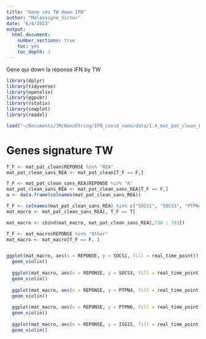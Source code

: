 ```yaml
---
title: "Gene cov TW down IFN"
author: "Malassigne_Victor"
date: "6/4/2023"
output: 
  html_document:
    number_sections: true
    toc: yes
    toc_depth: 3
---
```


Gene qui down la réponse IFN by TW

```r
library(dplyr)
library(tidyverse)
library(openxlsx)
library(ggpubr)
library(rstatix)
library(cowplot)
library(readxl)
```


```r
load("~/Documents/JM/NanoString/IFN_covid_nano/data/1.4_mat_pat_clean_FIGURE.rds") #ouverture de la svg
```


# Genes signature TW
```r
T_F <- mat_pat_clean$REPONSE %in% "REA"
mat_pat_clean_sans_REA <- mat_pat_clean[T_F == F,]

T_F <- mat_pat_clean_sans_REA$REPONSE %in% "A"
mat_pat_clean_sans_REA <- mat_pat_clean_sans_REA[T_F == F,]
a <- data.frame(colnames(mat_pat_clean_sans_REA))

T_F <- colnames(mat_pat_clean_sans_REA) %in% c("SOCS1", "SOCS3", "PTPN4", "PTPN6", "ISG15")
mat_macro <- mat_pat_clean_sans_REA[, T_F == T]

mat_macro <- cbind(mat_macro, mat_pat_clean_sans_REA[,736 : 743])

T_F <- mat_macro$REPONSE %in% "Other"
mat_macro <- mat_macro[T_F == F, ]


ggplot(mat_macro, aes(x = REPONSE, y = SOCS1, fill = real_time_point)) +
  geom_violin() 
  
  ggplot(mat_macro, aes(x = REPONSE, y = SOCS3, fill = real_time_point)) +
  geom_violin() 
  
  ggplot(mat_macro, aes(x = REPONSE, y = PTPN4, fill = real_time_point)) +
  geom_violin() 
  
  ggplot(mat_macro, aes(x = REPONSE, y = PTPN6, fill = real_time_point)) +
  geom_violin() 
  
  ggplot(mat_macro, aes(x = REPONSE, y = ISG15, fill = real_time_point)) +
  geom_violin()
```
